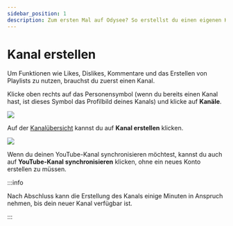 ---
sidebar_position: 1
description: Zum ersten Mal auf Odysee? So erstellst du einen eigenen Kanal.
---

# Kanal erstellen

Um Funktionen wie Likes, Dislikes, Kommentare und das Erstellen von Playlists zu nutzen, brauchst du zuerst einen Kanal.

Klicke oben rechts auf das Personensymbol (wenn du bereits einen Kanal hast, ist dieses Symbol das Profilbild deines Kanals) und klicke auf **Kanäle**.

![](https://i.imgur.com/KB8nfF3.png)

Auf der [Kanalübersicht](https://odysee.com/$/channels) kannst du auf **Kanal erstellen** klicken.

![](https://i.imgur.com/sq7vGiG.png)

Wenn du deinen YouTube-Kanal synchronisieren möchtest, kannst du auch auf **YouTube-Kanal synchronisieren** klicken, ohne ein neues Konto erstellen zu müssen.

:::info

Nach Abschluss kann die Erstellung des Kanals einige Minuten in Anspruch nehmen, bis dein neuer Kanal verfügbar ist.

:::
